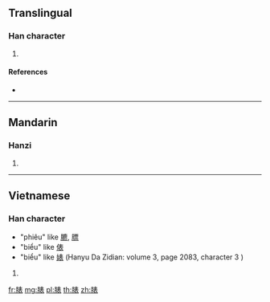 {{character info/new}}
==Translingual==

===Han character===
{{Han char|rn=130|rad=肉|as=08|sn=12|four=|canj=BQMV}}

# {{defn|Han|sort=肉08}}

====References====
* {{Han ref|kx=0985.250|dkj=29581|dj=1438.200|hdz=32083.030|uh=813F|ud=33087}}

----

==Mandarin==

===Hanzi===
{{cmn-hanzi|pin=[[biāo]] ([[biao1]]), [[biǎo]] ([[biao3]]), [[biào]] ([[biao4]])|wg=piao<sup>1</sup>, piao<sup>3</sup>, piao<sup>4</sup>}}

# {{defn|lang=cmn|sort=肉08}}

----

==Vietnamese==

===Han character===
{{vi-hantu|phiêu, biểu|rs=肉08}}
* "phiêu" like [[臕]], [[膘]]
* "biểu" like [[俵]]
* "biểu" like [[婊]] (Hanyu Da Zidian: volume 3, page 2083, character 3 )

# {{defn|lang=vi|sort=肉08}}

[[fr:脿]]
[[mg:脿]]
[[pl:脿]]
[[th:脿]]
[[zh:脿]]